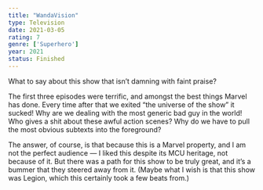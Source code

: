 ```yaml
---
title: "WandaVision"
type: Television
date: 2021-03-05
rating: 7
genre: ['Superhero']
year: 2021
status: Finished
---
```


What to say about this show that isn’t damning with faint praise?

The first three episodes were terrific, and amongst the best things Marvel has done. Every time after that we exited “the universe of the show” it sucked! Why are we dealing with the most generic bad guy in the world! Who gives a shit about these awful action scenes? Why do we have to pull the most obvious subtexts into the foreground?

The answer, of course, is that because this is a Marvel property, and I am not the perfect audience — I liked this despite its MCU heritage, not because of it. But there was a path for this show to be truly great, and it’s a bummer that they steered away from it. (Maybe what I wish is that this show was Legion, which this certainly took a few beats from.)

